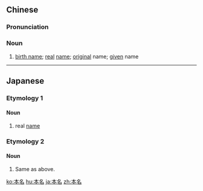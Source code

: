 ==Chinese==
{{zh-forms}}

===Pronunciation===
{{zh-pron
|m=běnmíng
|mn=pún-miâ
|cat=n
}}

===Noun===
{{zh-noun}}

# [[birth name]]; [[real]] [[name]]; [[original]] name; [[given]] name

----

==Japanese==

===Etymology 1===
{{ja-kanjitab|ほん|みょう|yomi=on}}

====Noun====
{{ja-noun|ほんみょう|hhira=ほんみやう}}

# real [[name]]

===Etymology 2===
{{ja-kanjitab|ほん|めい|yomi=on}}

====Noun====
{{ja-noun|ほんめい}}

# Same as above.

[[ko:本名]]
[[hu:本名]]
[[ja:本名]]
[[zh:本名]]